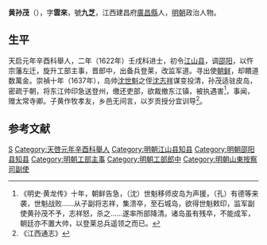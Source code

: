 {{明清人物信息框
| 姓名 = 黄孙茂
| 原名 =
| 圖片名稱= 
| 圖片大小 =
| 圖片說明 = 
| 最高職務 =山東登莱監軍道副使
| 國家 = 大明 
| 爵位 =
| 籍貫 = 江西建昌府廣昌縣
| 族裔 = 
| 旗籍 = 
| 字號 = 字雲來，號九芝
| 諡號 =
| 出生日期 =
| 出生地點 =江西建昌府廣昌縣
| 逝世日期 = 崇禎十年
| 逝世地點 = 皮岛
| 墓葬 =
| 配偶 = 
| 親屬 = 
| 出身 =
* 天启元年辛酉科舉人
* 天啓二年壬戌科進士
| 經歷 =
| 著作 =  
}}
'''黄孙茂'''（{{bd|？||1637年|catIdx=}}），字'''雲來'''，號'''九芝'''，江西建昌府[[廣昌縣|廣昌縣]]人，[[明朝|明朝]]政治人物。

== 生平 ==
天启元年辛酉科舉人，二年（1622年）壬戌科进士，初令[[江山县|江山县]]，调[[邵阳|邵阳]]，以忤宗藩左迁，旋升工部主事，晋郎中，出备兵登莱，改监军道。寻出使[[朝鲜|朝鲜]]，却饋道数萬金。崇禎十年（1637年），岛帅[[沈世魁|沈世魁]]之侄[[沈志祥|沈志祥]]谋变投清，孙茂适驻皮岛，密疏于朝，将东江帅印急送登州，缴还吏部，欲裁撤东江镇，被执遇害<ref>《明史·黄龙传》十年，朝鲜告急，（沈）世魁移师皮岛为声援，（孔）有德等来袭，世魁战败......从子副将志祥，集溃卒，至石城岛，欲得世魁敕印，监军副使黄孙茂不予，志祥怒，杀之......遂率所部降清。诸岛虽有残卒，不能成军，朝廷亦不置大帅，以登莱总兵遥领之而已。</ref>，事闻，赠太常寺卿。子黄作牧孝友，乡邑无间言，以岁贡授分宜训导<ref>《江西通志》</ref>。

== 参考文献 ==
{{reflist}}

{{天啓二年壬戌科殿試金榜}}

{{Authority control}}

{{DEFAULTSORT:Huang黄}}
[[Category:黄姓|S]]
[[Category:天啓元年辛酉科舉人|Category:天啓元年辛酉科舉人]]
[[Category:明朝江山县知县|Category:明朝江山县知县]]
[[Category:明朝邵阳县知县|Category:明朝邵阳县知县]]
[[Category:明朝工部主事|Category:明朝工部主事]]
[[Category:明朝工部郎中|Category:明朝工部郎中]]
[[Category:明朝山東按察司副使|Category:明朝山東按察司副使]]